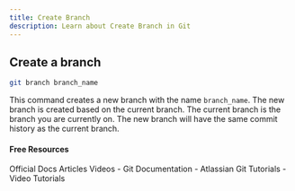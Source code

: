 ```yaml
---
title: Create Branch
description: Learn about Create Branch in Git
---
```

## Create a branch
```sh
git branch branch_name
```
This command creates a new branch with the name `branch_name`. The new branch is created based on the current branch. The current branch is the branch you are currently on. The new branch will have the same commit history as the current branch.

#### Free Resources

<Tabs defaultValue="official">
<TabsList>
<TabsTrigger value="official">Official Docs</TabsTrigger>
<TabsTrigger value="article">Articles</TabsTrigger>
<TabsTrigger value="video">Videos</TabsTrigger>
</TabsList>

<TabsContent value="official">
<Note type="note" title="official">
- <Link href="https://git-scm.com/docs">Git Documentation</Link>
</Note>
</TabsContent>
<TabsContent value="article">
<Note type="note" title="article">
- <Link href="https://www.atlassian.com/git/tutorials">Atlassian Git Tutorials</Link>
</Note>
</TabsContent>
<TabsContent value="video">
<Note type="note" title="video">
- <Link href="https://www.youtube.com/results?search_query=git+create-branch+tutorial">Video Tutorials</Link>
</Note>
</TabsContent>
</Tabs>
